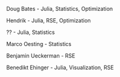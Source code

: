 Doug Bates - Julia, Statistics, Optimization

Hendrik - Julia, RSE, Optimization

?? - Julia, Statistics

Marco Oesting - Statistics

Benjamin Ueckerman - RSE

Benedikt Ehinger - Julia, Visualization, RSE